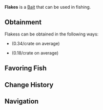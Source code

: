 {{BaitInfobox
|image          = Bait Flakes.png
|rarity         = Common
|crates         = Bait Crate/0.34, Common Crate/0.18
|angler_quests  = <!--TBD-->
|pref_luck      = 55
|univ_luck      = 
|resilience     = -3
|lure           = 10
|ability        = 
}}
'''Flakes''' is a {{Rarity|Common}} [[Bait]] that can be used in fishing.

== Obtainment ==
Flakess can be obtained in the following ways:
* {{Item|Bait Crate}} (0.34/crate on average)
* {{Item|Common Crate}} (0.18/crate on average)
<!--* [[Angler]] Quests, starting from the ?th completion-->

== Favoring Fish ==
{{Fish by Category Table|Flakes-Loving Fish|event=1|show_location=1|hide_bait=1|resultsheader='''%PAGES%''' [[Fish]] prefer Flakess:|noresultsheader=No fish prefer Flakess.}}

== Change History ==
{{Change History|1.0}}

== Navigation ==
{{Bait Navbox}}